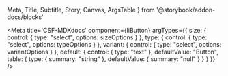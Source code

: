   Meta,
  Title,
  Subtitle,
  Story,
  Canvas,
  ArgsTable 
} from '@storybook/addon-docs/blocks'

<Meta
  title='CSF-MDXdocs'
  component={IiButton}
  argTypes={{
    size: {
      control: {
        type: "select",
        options: sizeOptions
      }
    },
    type: {
      control: {
        type: "select",
        options: typeOptions
      }
    },
    variant: {
      control: {
        type: "select",
        options: variantOptions
      }
    },
    default: {
      control: { type: "text" },
      defaultValue: "Button",
      table: {
        type: { summary: "string" },
        defaultValue: { summary: "null" }
      }
    }
  }}
/>

<Title />

<Subtitle>Anchor (links) and buttons (html) use defined colours and description components for reuse in styling call to actions.</Subtitle>

  props: Object.keys(argTypes),
  components: { IiButton },
  template: `<ii-button v-bind="$props">{{ this.default }}</ii-button>`
})

<Canvas>
  <Story story={Stories.Playground1} />
</Canvas>

<Canvas>
  <Story
    name="primary11"
    args={{
      variant: "primary"
    }}
  >
    {Template.bind()}
  </Story>
</Canvas>

<ArgsTable story="primary11" compact />
